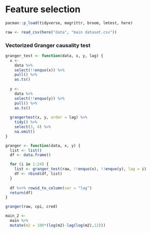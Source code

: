 # Feature selection

```r
pacman::p_load(tidyverse, magrittr, broom, lmtest, here)
```

```r
raw <- read_csv(here("data", "main dataset.csv"))
```

### Vectorized Granger causality test

```r
granger_test <- function(data, x, y, lag) {
  x <- 
    data %>% 
    select(!!enquo(x)) %>% 
    pull() %>% 
    as.ts()
  
  y <- 
    data %>% 
    select(!!enquo(y)) %>% 
    pull() %>% 
    as.ts()
  
  grangertest(x, y, order = lag) %>% 
    tidy() %>% 
    select(3, 4) %>% 
    na.omit()
}

granger <- function(data, x, y) {
  list <- list()
  df <- data.frame()

  for (i in 1:24) {
    list <- granger_test(raw, !!enquo(x), !!enquo(y), lag = i)
    df <- rbind(df, list) 
  } 
  
  df %<>% rowid_to_column(var = "lag")
  return(df)
}
```

```r
granger(raw, cpi, cred) 
```

```r
main_2 <- 
  main %>% 
  mutate(m2 = 100*(log(m2)-lag(log(m2),12)))
```
